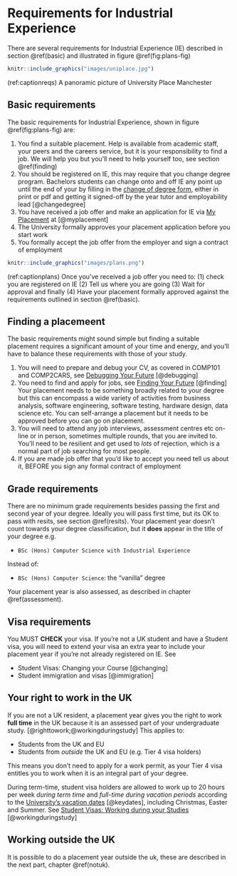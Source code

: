# Requirements for Industrial Experience {#requirements}

There are several requirements for Industrial Experience (IE) described in section \@ref(basic) and illustrated in figure \@ref(fig:plans-fig)

```r
knitr::include_graphics("images/uniplace.jpg")
```

(ref:captionreqs) A panoramic picture of University Place Manchester


## Basic requirements {#basic}

The basic requirements for Industrial Experience, shown in figure \@ref(fig:plans-fig) are:

1. You find a suitable placement. Help is available from academic staff, your peers and the careers service, but it is your responsibility to find a job. We will help you but you'll need to help yourself too, see section \@ref(finding)
1. You should be registered on IE, this may require that you change degree program. Bachelors students can change onto and off IE any point up until the end of your by filling in the [change of degree form](https://studentnet.cs.manchester.ac.uk/ugt/changedegree.php), either in print or pdf and getting it signed-off by the year tutor and employability lead [@changedegree]
1. You have received a job offer and make an application for IE via [My Placement](https://studentmobility.manchester.ac.uk)  at [@myplacement]
1. The University formally approves your placement application before you start work 
1. You formally accept the job offer from the employer and sign a contract of employment

```r
knitr::include_graphics("images/plans.png")
```
(ref:captionplans) Once you've received a job offer you need to: (1) check you are registered on IE (2) Tell us where you are going (3) Wait for approval and finally (4) Have your placement formally approved against the requirements outlined in section \@ref(basic).

## Finding a placemeent {#finding}

The basic requirements might sound simple but finding a suitable placement requires a significant amount of your time and energy, and you'll have to balance these requirements with those of your study.

1. You will need to prepare and debug your CV, as covered in COMP101 and COMP2CARS, see [Debugging Your Future](https://www.cdyf.me/debugging) [@debugging]
1. You need to find and apply for jobs, see [Finding Your Future](https://www.cdyf.me/finding) [@finding] Your placement needs to be something broadly related to your degree but this can encompass a wide variety of activities from business analysis, software engineering, software testing, hardware design, data science etc. You can self-arrange a placement but it needs to be approved before you can go on placement.
1. You will need to attend any job interviews, assessment centres etc on-line or in person, sometimes multiple rounds, that you are invited to. You'll need to be resilient and get used to *lots* of rejection, which is a normal part of job searching for most people.
1. If you are made job offer that you'd like to accept you need tell us about it, BEFORE you sign any formal contract of employment 

## Grade requirements 
There are no minimum grade requirements besides passing the first and second year of your degree. Ideally you will pass first time, but its OK to pass with resits, see section \@ref(resits). Your placement year doesn’t count towards your degree classification, but it **does** appear in the title of your degree e.g.

* `BSc (Hons) Computer Science with Industrial Experience`

Instead of:

* `BSc (Hons) Computer Science`: the “vanilla” degree

Your placement year is also assessed, as described in chapter \@ref(assessment).

## Visa requirements 

You MUST **CHECK** your visa. If you’re not a UK student and have a Student visa, you will need to extend your visa an extra year to include your placement year if you’re not already registered on IE. See 

*  Student Visas: Changing your Course [@changing] 
*  Student immigration and visas [@immigration]


## Your right to work in the UK {#uk}
If you are not a UK resident, a placement year gives you the right to work **full time** in the UK because it is an assessed part of your undergraduate study. [@righttowork;@workingduringstudy] This applies to: 

* Students from the UK and EU
* Students from *outside* the UK and EU (e.g. Tier 4 visa holders)

This means you don’t need to apply for a work permit, as your Tier 4 visa entitles you to work when it is an integral part of your degree.

During term-time, student visa holders are allowed to work up to 20 hours per week *during term time* and *full-time during vacation periods* according to the [University’s vacation dates](https://www.manchester.ac.uk/discover/key-dates) [@keydates], including Christmas, Easter and Summer. See [Student Visas: Working during your Studies](https://www.studentsupport.manchester.ac.uk/immigration-and-visas/working/working-during-your-studies/) [@workingduringstudy]



## Working outside the UK

It is possible to do a placement year outside the uk, these are described in the next part, chapter \@ref(notuk).




